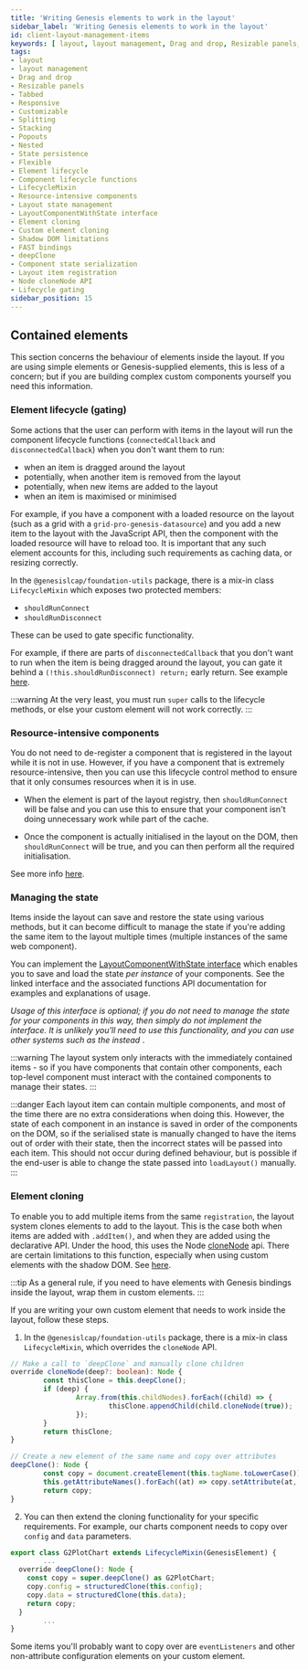 ```yaml
---
title: 'Writing Genesis elements to work in the layout'
sidebar_label: 'Writing Genesis elements to work in the layout'
id: client-layout-management-items
keywords: [ layout, layout management, Drag and drop, Resizable panels, Tabbed, Responsive, Customizable, Splitting, Stacking, Popouts, Nested, State persistence, Flexible, Element lifecycle, Component lifecycle functions, LifecycleMixin, Resource-intensive components, Layout state management, LayoutComponentWithState interface, Element cloning, Custom element cloning, Shadow DOM limitations, FAST bindings, deepClone, Component state serialization, Layout item registration, Node cloneNode API, Lifecycle gating, ]
tags:
- layout
- layout management
- Drag and drop
- Resizable panels
- Tabbed
- Responsive
- Customizable
- Splitting
- Stacking
- Popouts
- Nested
- State persistence
- Flexible
- Element lifecycle
- Component lifecycle functions
- LifecycleMixin
- Resource-intensive components
- Layout state management
- LayoutComponentWithState interface
- Element cloning
- Custom element cloning
- Shadow DOM limitations
- FAST bindings
- deepClone
- Component state serialization
- Layout item registration
- Node cloneNode API
- Lifecycle gating
sidebar_position: 15
---
```


## Contained elements

This section concerns the behaviour of elements inside the layout. If you are using simple elements or Genesis-supplied elements, this is less of a concern; but if you are building complex custom components yourself you need this information.

### Element lifecycle (gating)

Some actions that the user can perform with items in the layout will run the component lifecycle functions (`connectedCallback` and `disconnectedCallback`) when you don't want them to run:
- when an item is dragged around the layout
- potentially, when another item is removed from the layout
- potentially, when new items are added to the layout
- when an item is maximised or minimised

For example, if you have a component with a loaded resource on the layout (such as a grid with a `grid-pro-genesis-datasource`) and you add a new item to the layout with the JavaScript API, then the component with the loaded resource will have to reload too. It is important that any such element accounts for this, including such requirements as caching data, or resizing correctly.

In the `@genesislcap/foundation-utils` package, there is a mix-in class `LifecycleMixin` which exposes two protected members:

-  `shouldRunConnect`
-  `shouldRunDisconnect`

These can be used to gate specific functionality.

For example, if there are parts of `disconnectedCallback` that you don't want to run when the item is being dragged around the layout, you can gate it behind a `(!this.shouldRunDisconnect) return;` early return. See example [here](../client-layout-management-ptifalls/#resource-intensive-component-resetting-in-layout).

:::warning
At the very least, you must run `super` calls to the lifecycle methods, or else your custom element will not work correctly.
:::

### Resource-intensive components
You do not need to de-register a component that is registered in the layout while it is not in use.  However, if you have a component that is extremely resource-intensive, then you can use this lifecycle control method to ensure that it only consumes resources when it is in use.

- When the element is part of the layout registry, then `shouldRunConnect` will be false and you can use this to ensure that your component isn't doing unnecessary work while part of the cache.

- Once the component is actually initialised in the layout on the DOM, then `shouldRunConnect` will be true, and you can then perform all the required initialisation.

See more info [here](../client-layout-management-ptifalls/#resource-intensive-component-resetting-in-layout).

### Managing the state

Items inside the layout can save and restore the state using various methods, but it can become difficult to manage the state if you're adding the same item to the layout multiple times (multiple instances of the same web component).

You can implement the [LayoutComponentWithState interface](../docs/api/foundation-layout.layoutcomponentwithstate/) which enables you to save and load the state *per instance* of your components. See the linked interface and the associated functions API documentation for examples and explanations of usage.

<em>Usage of this interface is optional; if you do not need to manage the state for your components in this way, then simply do not implement the interface. <i>It is unlikely you'll need to use this functionality, and you can use other systems such as the <!-- TODO statemet management --> instead</i> </em>.

:::warning
The layout system only interacts with the immediately contained items - so if you have components that contain other components, each top-level component must interact with the contained components to manage their states.
:::

:::danger
Each layout item can contain multiple components, and most of the time there are no extra considerations when doing this. However, the state of each component in an instance is saved in order of the components on the DOM, so if the serialised state is manually changed to have the items out of order with their state, then the incorrect states will be passed into each item. This should not occur during defined behaviour, but is possible if the end-user is able to change the state passed into `loadLayout()` manually.
:::

### Element cloning

To enable you to add multiple items from the same `registration`, the layout system clones elements to add to the layout.
This is the case both when items are added with `.addItem()`, and when they are added using the declarative API. Under the hood, this uses the Node [cloneNode](https://developer.mozilla.org/en-US/docs/Web/API/Node/cloneNode) api.
There are certain limitations to this function, especially when using custom elements with the shadow DOM. See [here](../client-layout-management-binding/).

:::tip
As a general rule, if you need to have elements with Genesis bindings inside the layout, wrap them in custom elements.
:::

If you are writing your own custom element that needs to work inside the layout, follow these steps.

1. In the `@genesislcap/foundation-utils` package, there is a mix-in class `LifecycleMixin`, which overrides the `cloneNode` API.

```typescript
// Make a call to `deepClone` and manually clone children
override cloneNode(deep?: boolean): Node {
        const thisClone = this.deepClone();
        if (deep) {
                Array.from(this.childNodes).forEach((child) => {
                        thisClone.appendChild(child.cloneNode(true));
                });
        }
        return thisClone;
}

// Create a new element of the same name and copy over attributes
deepClone(): Node {
        const copy = document.createElement(this.tagName.toLowerCase());
        this.getAttributeNames().forEach((at) => copy.setAttribute(at, this.getAttribute(at)));
        return copy;
}
```

2. You can then extend the cloning functionality for your specific requirements. For example, our charts component needs to copy over `config` and `data` parameters.

```typescript
export class G2PlotChart extends LifecycleMixin(GenesisElement) {
        ...
  override deepClone(): Node {
    const copy = super.deepClone() as G2PlotChart;
    copy.config = structuredClone(this.config);
    copy.data = structuredClone(this.data);
    return copy;
  }
        ...
}
```
Some items you'll probably want to copy over are `eventListeners` and other non-attribute configuration elements on your custom element.
